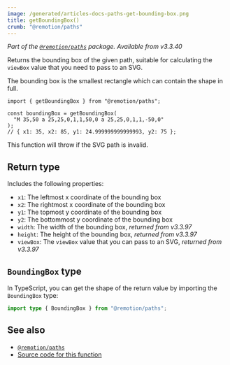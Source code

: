 ```yaml
---
image: /generated/articles-docs-paths-get-bounding-box.png
title: getBoundingBox()
crumb: "@remotion/paths"
---
```


_Part of the [`@remotion/paths`](/docs/paths) package. Available from v3.3.40_

Returns the bounding box of the given path, suitable for calculating the `viewBox` value that you need to pass to an SVG.

The bounding box is the smallest rectangle which can contain the shape in full.

```tsx twoslash title="get-bounding-box.ts"
import { getBoundingBox } from "@remotion/paths";

const boundingBox = getBoundingBox(
  "M 35,50 a 25,25,0,1,1,50,0 a 25,25,0,1,1,-50,0"
);
// { x1: 35, x2: 85, y1: 24.999999999999993, y2: 75 };
```

This function will throw if the SVG path is invalid.

## Return type

Includes the following properties:

- `x1`: The leftmost x coordinate of the bounding box
- `x2`: The rightmost x coordinate of the bounding box
- `y1`: The topmost y coordinate of the bounding box
- `y2`: The bottommost y coordinate of the bounding box
- `width`: The width of the bounding box, _returned from v3.3.97_
- `height`: The height of the bounding box, _returned from v3.3.97_
- `viewBox`: The `viewBox` value that you can pass to an SVG, _returned from v3.3.97_

## `BoundingBox` type

In TypeScript, you can get the shape of the return value by importing the `BoundingBox` type:

```ts twoslash
import type { BoundingBox } from "@remotion/paths";
```

## See also

- [`@remotion/paths`](/docs/paths)
- [Source code for this function](https://github.com/remotion-dev/remotion/blob/main/packages/paths/src/get-bounding-box.ts)
